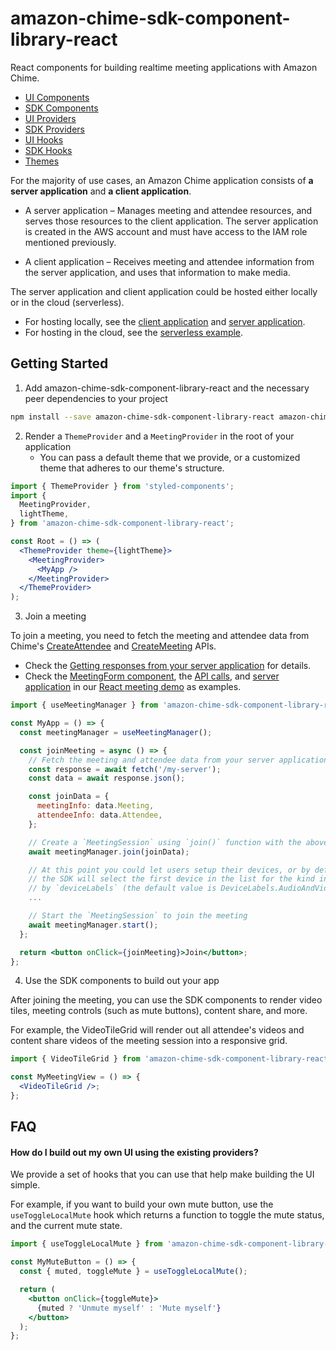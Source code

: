 <Meta title="Introduction" />

# amazon-chime-sdk-component-library-react

React components for building realtime meeting applications with Amazon Chime.

- [UI Components](/docs/ui-components-badge--basic-badge)
- [SDK Components](/docs/sdk-components-introduction--page)
- [UI Providers](/docs/ui-providers-notificationprovider--page)
- [SDK Providers](/docs/sdk-providers-introduction--page)
- [UI Hooks](/docs/ui-hooks-notification-usenotificationdispatch--page)
- [SDK Hooks](/docs/ui-hooks-notification-usenotificationdispatch--page)
- [Themes](/docs/themes--page)

For the majority of use cases, an Amazon Chime application consists of **a server application** and **a client application**.

* A server application – Manages meeting and attendee resources, and serves those resources to the client application. The server application is created in the AWS account and must have access to the IAM role mentioned previously.

* A client application – Receives meeting and attendee information from the server application, and uses that information to make media.

The server application and client application could be hosted either locally or in the cloud (serverless).

* For hosting locally, see the [client application](https://github.com/aws-samples/amazon-chime-sdk/tree/main/apps/meeting/src) and [server application](https://github.com/aws-samples/amazon-chime-sdk/blob/main/apps/meeting/server.js).
* For hosting in the cloud, see the [serverless example](https://github.com/aws-samples/amazon-chime-sdk/tree/main/apps/meeting/serverless).

## Getting Started

1. Add amazon-chime-sdk-component-library-react and the necessary peer dependencies to your project

```sh
npm install --save amazon-chime-sdk-component-library-react amazon-chime-sdk-js styled-components styled-system
```

2. Render a `ThemeProvider` and a `MeetingProvider` in the root of your application
   * You can pass a default theme that we provide, or a customized theme that adheres to our theme's structure.

```jsx
import { ThemeProvider } from 'styled-components';
import {
  MeetingProvider,
  lightTheme,
} from 'amazon-chime-sdk-component-library-react';

const Root = () => (
  <ThemeProvider theme={lightTheme}>
    <MeetingProvider>
      <MyApp />
    </MeetingProvider>
  </ThemeProvider>
);
```

3. Join a meeting

To join a meeting, you need to fetch the meeting and attendee data from Chime's [CreateAttendee](https://docs.aws.amazon.com/chime/latest/APIReference/API_CreateAttendee.html) and [CreateMeeting](https://docs.aws.amazon.com/chime/latest/APIReference/API_CreateMeeting.html) APIs. 

* Check the [Getting responses from your server application](https://github.com/aws/amazon-chime-sdk-js#getting-responses-from-your-server-application) for details.
* Check the [MeetingForm component](https://github.com/aws-samples/amazon-chime-sdk/blob/main/apps/meeting/src/containers/MeetingForm/index.tsx), the [API calls](https://github.com/aws-samples/amazon-chime-sdk/blob/main/apps/meeting/src/utils/api.ts), and [server application](https://github.com/aws-samples/amazon-chime-sdk/blob/main/apps/meeting/server.js) in our [React meeting demo](https://github.com/aws-samples/amazon-chime-sdk/tree/main/apps/meeting) as examples.

```jsx
import { useMeetingManager } from 'amazon-chime-sdk-component-library-react';

const MyApp = () => {
  const meetingManager = useMeetingManager();

  const joinMeeting = async () => {
    // Fetch the meeting and attendee data from your server application
    const response = await fetch('/my-server');
    const data = await response.json();

    const joinData = {
      meetingInfo: data.Meeting,
      attendeeInfo: data.Attendee,
    };

    // Create a `MeetingSession` using `join()` function with the above data
    await meetingManager.join(joinData);

    // At this point you could let users setup their devices, or by default 
    // the SDK will select the first device in the list for the kind indicated
    // by `deviceLabels` (the default value is DeviceLabels.AudioAndVideo)
    ...

    // Start the `MeetingSession` to join the meeting
    await meetingManager.start();
  };

  return <button onClick={joinMeeting}>Join</button>;
};
```

4. Use the SDK components to build out your app

After joining the meeting, you can use the SDK components to render video tiles, meeting controls (such as mute buttons), content share, and more.

For example, the VideoTileGrid will render out all attendee's videos and content share videos of the meeting session into a responsive grid.

```jsx
import { VideoTileGrid } from 'amazon-chime-sdk-component-library-react';

const MyMeetingView = () => {
  <VideoTileGrid />;
};
```

## FAQ

#### How do I build out my own UI using the existing providers?

We provide a set of hooks that you can use that help make building the UI simple.

For example, if you want to build your own mute button, use the `useToggleLocalMute` hook which returns a function to toggle the mute status, and the current mute state.

```jsx
import { useToggleLocalMute } from 'amazon-chime-sdk-component-library-react';

const MyMuteButton = () => {
  const { muted, toggleMute } = useToggleLocalMute();

  return (
    <button onClick={toggleMute}>
      {muted ? 'Unmute myself' : 'Mute myself'}
    </button>
  );
};
```
